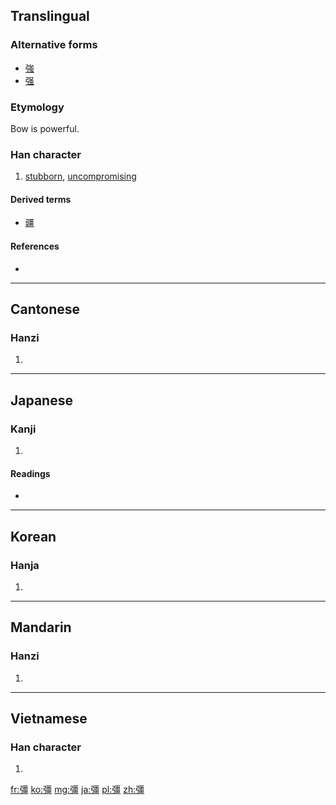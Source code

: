 {{also|强}}
==Translingual==

===Alternative forms===
* [[強]]
* [[强]]

===Etymology===
{{Han compound|弓|畺|c1=s|c2=p|t1=bow|ls=psc}}

Bow is powerful.

===Han character===
{{Han char|rn=57|rad=弓|as=13|sn=16|four=1121<sub>6</sub>|canj=弓一田一 (NMWM)}}

# [[stubborn]], [[uncompromising]]

====Derived terms====
* [[疆]]

====References====
* {{Han ref|kx=0361.060|dkj=09872|dj=0679.050|hdz=21003.010|uh=5F4A|ud=24394|bh=BECA|bd=48842}}

----

==Cantonese==

===Hanzi===
{{yue-hanzi|jyut=|y=geung1, geung6 keung4 keung5}}

# {{defn|lang=yue|sort=弓13}}

----

==Japanese==

===Kanji===
{{ja-kanji|grade=|rs=弓13}}

# {{defn|lang=ja|sort=弓13}}

====Readings====
* {{ja-readings|on=[[きょう]] (kyō), [[ごう]] (gō)|kun=[[つよい]] (tsuyoi), [[しいる]] (shiiru)}}

----

==Korean==

===Hanja===
{{ko-hanja|hangeul=강|eumhun=|rv=gang|mr=kang|y=kang}}

# {{defn|lang=ko|sort=弓13}}

----

==Mandarin==

===Hanzi===
{{cmn-hanzi|pin=[[qiáng]] ([[qiang2]])|wg=ch'iang<sup>2</sup>}}

# {{defn|lang=cmn|sort=弓13}}

----

==Vietnamese==

===Han character===
{{vi-hantu|[[cường]], [[cương]]|rs=弓13}}

# {{defn|lang=vi|sort=弓13}}

[[fr:彊]]
[[ko:彊]]
[[mg:彊]]
[[ja:彊]]
[[pl:彊]]
[[zh:彊]]